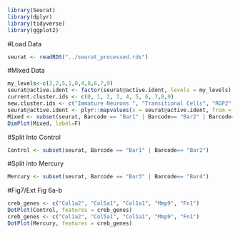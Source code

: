 ```r
library(Seurat)
library(dplyr)
library(tidyverse)
library(ggplot2)
```

#Load Data
```r
seurat <- readRDS("../seurat_processed.rds")
```


#Mixed Data
```r
my_levels<-c(3,2,5,1,0,4,8,6,7,9)
seurat@active.ident <- factor(seurat@active.ident, levels = my_levels)
current.cluster.ids <- c(0, 1, 2, 3, 4, 5, 6, 7,8,9)
new.cluster.ids <- c("Immature Neurons ", "Transitional Cells", "RGP2", "RGP1", "Mature Neurons", "Intermediate Progenitors", "Interneurons", "Endothelial Cells", "Layer I Neurons", "Perycites/Endothelial Cells")
seurat@active.ident <- plyr::mapvalues(x = seurat@active.ident, from = current.cluster.ids, to = new.cluster.ids)
Mixed <- subset(seurat, Barcode == "Bar1" | Barcode== "Bar2" | Barcode== "Bar3" | Barcode== "Bar4")
DimPlot(Mixed, label=F)
```

#Split Into Control
```r
Control <- subset(seurat, Barcode == "Bar1" | Barcode== "Bar2")
```

#Split into Mercury
```r
Mercury <- subset(seurat, Barcode == "Bar3" | Barcode== "Bar4")
```

#Fig7/Ext Fig 6a-b
```r
creb_genes <- c("Col1a2", "Col5a1", "Col1a1", "Mmp9", "Fn1")
DotPlot(Control, features = creb_genes)
creb_genes <- c("Col1a2", "Col5a1", "Col1a1", "Mmp9", "Fn1")
DotPlot(Mercury, features = creb_genes)
```